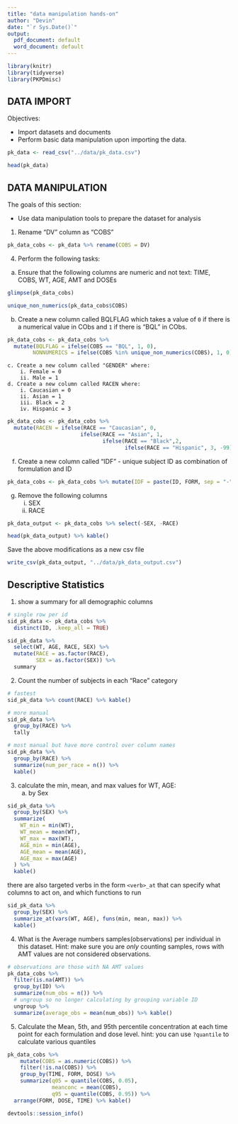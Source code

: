 ```yaml
---
title: "data manipulation hands-on"
author: "Devin"
date: "`r Sys.Date()`"
output:
  pdf_document: default
  word_document: default
---
```


```r
library(knitr)
library(tidyverse)
library(PKPDmisc)
```

## DATA IMPORT


Objectives:

* Import datasets and documents
* Perform basic data manipulation upon importing the data.

```r
pk_data <- read_csv("../data/pk_data.csv")
```

```r
head(pk_data)
```


## DATA MANIPULATION

The goals of this section:

* Use data manipulation tools to prepare the dataset for analysis


1.  Rename "DV" column as "COBS"

```r
pk_data_cobs <- pk_data %>% rename(COBS = DV)
```


4. Perform the following tasks:

a. Ensure that the following columns are numeric and not text: TIME, COBS, WT, AGE, AMT and DOSEs
    
```r
glimpse(pk_data_cobs)
```

```r
unique_non_numerics(pk_data_cobs$COBS)
```


b. Create a new column called BQLFLAG which takes a value of 
`0` if there is a numerical value in CObs and `1` if there is "BQL" in CObs.
    
```r
pk_data_cobs <- pk_data_cobs %>% 
  mutate(BQLFLAG = ifelse(COBS == "BQL", 1, 0),
        NONNUMERICS = ifelse(COBS %in% unique_non_numerics(COBS), 1, 0)) 
```

    c. Create a new column called "GENDER" where:
        i. Female = 0
        ii. Male = 1 
    d. Create a new column called RACEN where:
        i. Caucasian = 0
        ii. Asian = 1
        iii. Black = 2
        iv. Hispanic = 3

```r
pk_data_cobs <- pk_data_cobs %>%
  mutate(RACEN = ifelse(RACE == "Caucasian", 0,
                       ifelse(RACE == "Asian", 1,
                              ifelse(RACE == "Black",2,
                                     ifelse(RACE == "Hispanic", 3, -99))))) 
```

f. Create a new column called "IDF" - unique subject ID as combination of formulation and ID 

```r
pk_data_cobs <- pk_data_cobs %>% mutate(IDF = paste(ID, FORM, sep = "-"))
```

g. Remove the following columns
    i. SEX
    ii. RACE
   
```r
pk_data_output <- pk_data_cobs %>% select(-SEX, -RACE)
```

```r
head(pk_data_output) %>% kable()
```

Save the above modifications as a new csv file

```r
write_csv(pk_data_output, "../data/pk_data_output.csv")
```

## Descriptive Statistics

1. show a summary for all demographic columns

```r
# single row per id
sid_pk_data <- pk_data_cobs %>%
  distinct(ID, .keep_all = TRUE) 

sid_pk_data %>%
  select(WT, AGE, RACE, SEX) %>%
  mutate(RACE = as.factor(RACE),
         SEX = as.factor(SEX)) %>%
  summary
```

2. Count the number of subjects in each "Race" category

```r
# fastest
sid_pk_data %>% count(RACE) %>% kable()
```

```r
# more manual
sid_pk_data %>%
  group_by(RACE) %>%
  tally

# most manual but have more control over column names
sid_pk_data %>%
  group_by(RACE) %>%
  summarize(num_per_race = n()) %>%
  kable()
```


3. calculate the min, mean, and max values for WT, AGE:
    a. by Sex

```r
sid_pk_data %>%
  group_by(SEX) %>%
  summarize(
    WT_min = min(WT),
    WT_mean = mean(WT),
    WT_max = max(WT),
    AGE_min = min(AGE),
    AGE_mean = mean(AGE),
    AGE_max = max(AGE)
  ) %>%
  kable()
```

there are also targeted verbs in the form `<verb>_at` that can specify what
columns to act on, and which functions to run

```r
sid_pk_data %>%
  group_by(SEX) %>%
  summarize_at(vars(WT, AGE), funs(min, mean, max)) %>%
  kable()
```

    
4. What is the Average numbers samples(observations) per individual in this dataset. 
Hint: make sure you are *only* counting samples, rows with AMT values are not considered observations.

```r
# observations are those with NA AMT values
pk_data_cobs %>%
  filter(is.na(AMT)) %>%
  group_by(ID) %>%
  summarize(num_obs = n()) %>%
  # ungroup so no longer calculating by grouping variable ID
  ungroup %>%
  summarize(average_obs = mean(num_obs)) %>% kable()
```


5. Calculate the Mean, 5th, and 95th percentile concentration at each time point for each formulation and dose level. hint: you can use `?quantile` to calculate various quantiles

```r
pk_data_cobs %>%
    mutate(COBS = as.numeric(COBS)) %>%
    filter(!is.na(COBS)) %>%
    group_by(TIME, FORM, DOSE) %>%
    summarize(q05 = quantile(COBS, 0.05),
              meanconc = mean(COBS),
              q95 = quantile(COBS, 0.95)) %>%
  arrange(FORM, DOSE, TIME) %>% kable()
```

```r
devtools::session_info()
```

